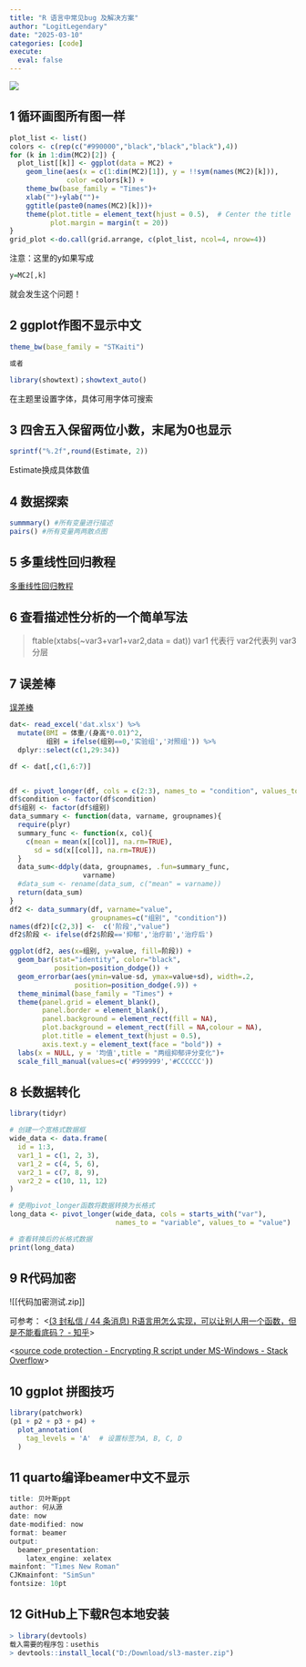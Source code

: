 ```yaml
---
title: "R 语言中常见bug 及解决方案"
author: "LogitLegendary"
date: "2025-03-10"
categories: [code] 
execute:
  eval: false
---
```


![](bug.png)


## 1 循环画图所有图一样
```r
plot_list <- list()
colors <- c(rep(c("#990000","black","black","black"),4))
for (k in 1:dim(MC2)[2]) {
  plot_list[[k]] <- ggplot(data = MC2) +
    geom_line(aes(x = c(1:dim(MC2)[1]), y = !!sym(names(MC2)[k])),
              color =colors[k]) +
    theme_bw(base_family = "Times")+
    xlab("")+ylab("")+
    ggtitle(paste0(names(MC2)[k]))+
    theme(plot.title = element_text(hjust = 0.5),  # Center the title
          plot.margin = margin(t = 20)) 
}
grid_plot <-do.call(grid.arrange, c(plot_list, ncol=4, nrow=4))
```
注意：这里的y如果写成
```r
y=MC2[,k]
```
就会发生这个问题！

## 2 ggplot作图不显示中文
```r
theme_bw(base_family = "STKaiti")

或者

library(showtext)；showtext_auto()
```
在主题里设置字体，具体可用字体可搜索

## 3 四舍五入保留两位小数，末尾为0也显示
```r
sprintf("%.2f",round(Estimate, 2))
```
Estimate换成具体数值

## 4 数据探索
```r
summmary() #所有变量进行描述
pairs() #所有变量两两散点图
```

## 5 多重线性回归教程
[多重线性回归教程](https://www.library.virginia.edu/data/articles/getting-started-with-multivariate-multiple-regression)

## 6 查看描述性分析的一个简单写法
> ftable(xtabs(~var3+var1+var2,data = dat))
> var1 代表行 var2代表列 var3分层


## 7 误差棒
[误差棒](https://www.jianshu.com/p/eee174707906)
```r
dat<- read_excel('dat.xlsx') %>% 
  mutate(BMI = 体重/(身高*0.01)^2,
         组别 = ifelse(组别==0,'实验组','对照组')) %>% 
  dplyr::select(c(1,29:34))

df <- dat[,c(1,6:7)]


df <- pivot_longer(df, cols = c(2:3), names_to = "condition", values_to = "value") 
df$condition <- factor(df$condition)
df$组别 <- factor(df$组别)
data_summary <- function(data, varname, groupnames){
  require(plyr)
  summary_func <- function(x, col){
    c(mean = mean(x[[col]], na.rm=TRUE),
      sd = sd(x[[col]], na.rm=TRUE))
  }
  data_sum<-ddply(data, groupnames, .fun=summary_func,
                  varname)
  #data_sum <- rename(data_sum, c("mean" = varname))
  return(data_sum)
}
df2 <- data_summary(df, varname="value", 
                    groupnames=c("组别", "condition"))
names(df2)[c(2,3)] <-  c('阶段',"value")
df2$阶段 <- ifelse(df2$阶段=='抑郁','治疗前','治疗后')

ggplot(df2, aes(x=组别, y=value, fill=阶段)) + 
  geom_bar(stat="identity", color="black", 
           position=position_dodge()) +
  geom_errorbar(aes(ymin=value-sd, ymax=value+sd), width=.2,
                position=position_dodge(.9)) +
  theme_minimal(base_family = "Times") +  
  theme(panel.grid = element_blank(),
        panel.border = element_blank(),
        panel.background = element_rect(fill = NA),  
        plot.background = element_rect(fill = NA,colour = NA),
        plot.title = element_text(hjust = 0.5),
        axis.text.y = element_text(face = "bold")) +  
  labs(x = NULL, y = '均值',title = "两组抑郁评分变化")+
  scale_fill_manual(values=c('#999999','#CCCCCC'))
```


## 8 长数据转化
```r
library(tidyr)

# 创建一个宽格式数据框
wide_data <- data.frame(
  id = 1:3,
  var1_1 = c(1, 2, 3),
  var1_2 = c(4, 5, 6),
  var2_1 = c(7, 8, 9),
  var2_2 = c(10, 11, 12)
)

# 使用pivot_longer函数将数据转换为长格式
long_data <- pivot_longer(wide_data, cols = starts_with("var"), 
                          names_to = "variable", values_to = "value")

# 查看转换后的长格式数据
print(long_data)

```

## 9 R代码加密
![[代码加密测试.zip]]

可参考：
<[(3 封私信 / 44 条消息) R语言用怎么实现，可以让别人用一个函数，但是不能看底码？ - 知乎](https://www.zhihu.com/question/442134287)>

<[source code protection - Encrypting R script under MS-Windows - Stack Overflow](https://stackoverflow.com/questions/4707276/encrypting-r-script-under-ms-windows/6946366#6946366)>

## 10 ggplot 拼图技巧
```r
library(patchwork) 
(p1 + p2 + p3 + p4) + 
  plot_annotation(
    tag_levels = 'A'  # 设置标签为A, B, C, D
  )
```

## 11 quarto编译beamer中文不显示
```r
title: 贝叶斯ppt
author: 何从源
date: now
date-modified: now
format: beamer
output:
  beamer_presentation:
    latex_engine: xelatex  
mainfont: "Times New Roman"  
CJKmainfont: "SimSun"  
fontsize: 10pt 
```

## 12 GitHub上下载R包本地安装
```r
> library(devtools)
载入需要的程序包：usethis
> devtools::install_local("D:/Download/sl3-master.zip")
```








